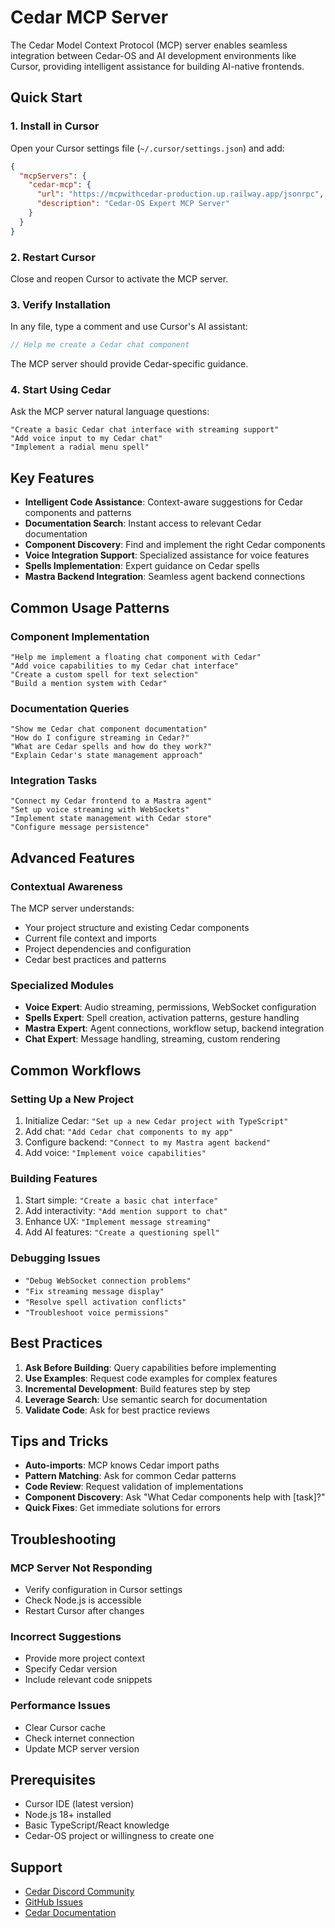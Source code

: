 # Cedar MCP Server

The Cedar Model Context Protocol (MCP) server enables seamless integration between Cedar-OS and AI development environments like Cursor, providing intelligent assistance for building AI-native frontends.

## Quick Start

### 1. Install in Cursor

Open your Cursor settings file (`~/.cursor/settings.json`) and add:

```json
{
  "mcpServers": {
    "cedar-mcp": {
      "url": "https://mcpwithcedar-production.up.railway.app/jsonrpc",
      "description": "Cedar-OS Expert MCP Server"
    }
  }
}
```

### 2. Restart Cursor

Close and reopen Cursor to activate the MCP server.

### 3. Verify Installation

In any file, type a comment and use Cursor's AI assistant:

```javascript
// Help me create a Cedar chat component
```

The MCP server should provide Cedar-specific guidance.

### 4. Start Using Cedar

Ask the MCP server natural language questions:

```
"Create a basic Cedar chat interface with streaming support"
"Add voice input to my Cedar chat"
"Implement a radial menu spell"
```

## Key Features

- **Intelligent Code Assistance**: Context-aware suggestions for Cedar components and patterns
- **Documentation Search**: Instant access to relevant Cedar documentation
- **Component Discovery**: Find and implement the right Cedar components
- **Voice Integration Support**: Specialized assistance for voice features
- **Spells Implementation**: Expert guidance on Cedar spells
- **Mastra Backend Integration**: Seamless agent backend connections

## Common Usage Patterns

### Component Implementation
```
"Help me implement a floating chat component with Cedar"
"Add voice capabilities to my Cedar chat interface"
"Create a custom spell for text selection"
"Build a mention system with Cedar"
```

### Documentation Queries
```
"Show me Cedar chat component documentation"
"How do I configure streaming in Cedar?"
"What are Cedar spells and how do they work?"
"Explain Cedar's state management approach"
```

### Integration Tasks
```
"Connect my Cedar frontend to a Mastra agent"
"Set up voice streaming with WebSockets"
"Implement state management with Cedar store"
"Configure message persistence"
```

## Advanced Features

### Contextual Awareness
The MCP server understands:
- Your project structure and existing Cedar components
- Current file context and imports
- Project dependencies and configuration
- Cedar best practices and patterns

### Specialized Modules
- **Voice Expert**: Audio streaming, permissions, WebSocket configuration
- **Spells Expert**: Spell creation, activation patterns, gesture handling
- **Mastra Expert**: Agent connections, workflow setup, backend integration
- **Chat Expert**: Message handling, streaming, custom rendering

## Common Workflows

### Setting Up a New Project
1. Initialize Cedar: `"Set up a new Cedar project with TypeScript"`
2. Add chat: `"Add Cedar chat components to my app"`
3. Configure backend: `"Connect to my Mastra agent backend"`
4. Add voice: `"Implement voice capabilities"`

### Building Features
1. Start simple: `"Create a basic chat interface"`
2. Add interactivity: `"Add mention support to chat"`
3. Enhance UX: `"Implement message streaming"`
4. Add AI features: `"Create a questioning spell"`

### Debugging Issues
- `"Debug WebSocket connection problems"`
- `"Fix streaming message display"`
- `"Resolve spell activation conflicts"`
- `"Troubleshoot voice permissions"`

## Best Practices

1. **Ask Before Building**: Query capabilities before implementing
2. **Use Examples**: Request code examples for complex features
3. **Incremental Development**: Build features step by step
4. **Leverage Search**: Use semantic search for documentation
5. **Validate Code**: Ask for best practice reviews

## Tips and Tricks

- **Auto-imports**: MCP knows Cedar import paths
- **Pattern Matching**: Ask for common Cedar patterns
- **Code Review**: Request validation of implementations
- **Component Discovery**: Ask "What Cedar components help with [task]?"
- **Quick Fixes**: Get immediate solutions for errors

## Troubleshooting

### MCP Server Not Responding
- Verify configuration in Cursor settings
- Check Node.js is accessible
- Restart Cursor after changes

### Incorrect Suggestions
- Provide more project context
- Specify Cedar version
- Include relevant code snippets

### Performance Issues
- Clear Cursor cache
- Check internet connection
- Update MCP server version

## Prerequisites

- Cursor IDE (latest version)
- Node.js 18+ installed
- Basic TypeScript/React knowledge
- Cedar-OS project or willingness to create one

## Support

- [Cedar Discord Community](https://discord.gg/4AWawRjNdZ)
- [GitHub Issues](https://github.com/CedarCopilot/cedar-OS/issues)
- [Cedar Documentation](https://docs.cedarcopilot.com)